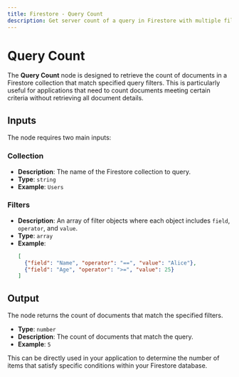 ```yaml
---
title: Firestore - Query Count
description: Get server count of a query in Firestore with multiple filters
---
```



# Query Count
The **Query Count** node is designed to retrieve the count of documents in a Firestore collection that match specified query filters. This is particularly useful for applications that need to count documents meeting certain criteria without retrieving all document details.

<Node id="@buildship/buildship-firestore-count-query" version="1.1.1" />

## Inputs
The node requires two main inputs:

### Collection
- **Description**: The name of the Firestore collection to query.
- **Type**: `string`
- **Example**: `Users`

### Filters
- **Description**: An array of filter objects where each object includes `field`, `operator`, and `value`.
- **Type**: `array`
- **Example**:
  ```json
  [
    {"field": "Name", "operator": "==", "value": "Alice"},
    {"field": "Age", "operator": ">=", "value": 25}
  ]
  ```

## Output
The node returns the count of documents that match the specified filters.

- **Type**: `number`
- **Description**: The count of documents that match the query.
- **Example**: `5`

This can be directly used in your application to determine the number of items that satisfy specific conditions within your Firestore database.